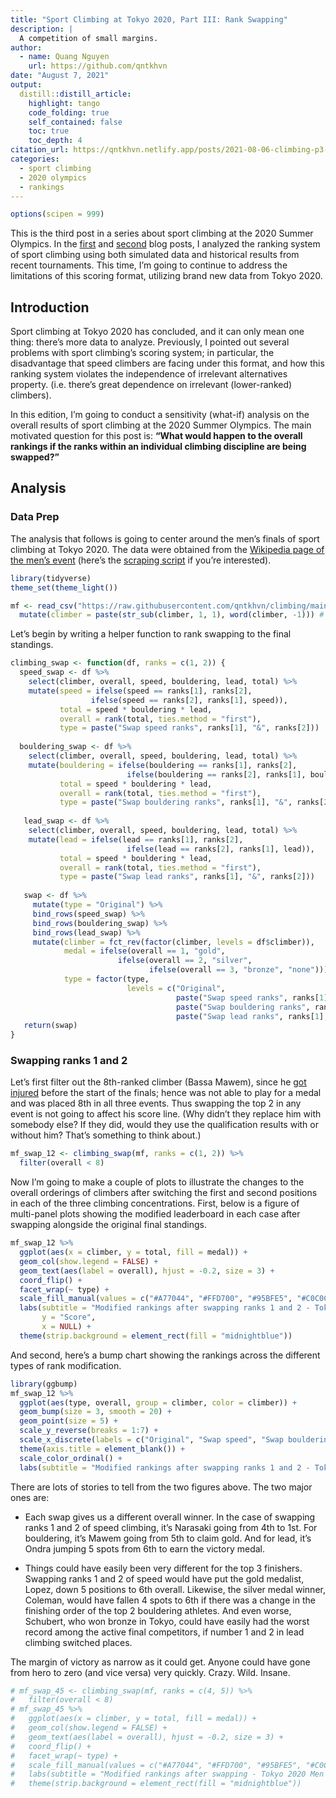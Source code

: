 ```yaml
---
title: "Sport Climbing at Tokyo 2020, Part III: Rank Swapping"
description: |
  A competition of small margins.
author:
  - name: Quang Nguyen
    url: https://github.com/qntkhvn
date: "August 7, 2021"
output:
  distill::distill_article:
    highlight: tango
    code_folding: true
    self_contained: false
    toc: true
    toc_depth: 4
citation_url: https://qntkhvn.netlify.app/posts/2021-08-06-climbing-p3-swapping
categories:
  - sport climbing
  - 2020 olympics
  - rankings
---
```



```r
options(scipen = 999)
```

This is the third post in a series about sport climbing at the 2020 Summer Olympics. In the [first](https://qntkhvn.netlify.app/posts/2021-07-31-climbing-p1-sim) and [second](https://qntkhvn.netlify.app/posts/2021-07-31-climbing-p2-format) blog posts, I analyzed the ranking system of sport climbing using both simulated data and historical results from recent tournaments. This time, I'm going to continue to address the limitations of this scoring format, utilizing brand new data from Tokyo 2020.

## Introduction

Sport climbing at Tokyo 2020 has concluded, and it can only mean one thing: there's more data to analyze. Previously, I pointed out several problems with sport climbing's scoring system; in particular, the disadvantage that speed climbers are facing under this format, and how this ranking system violates the independence of irrelevant alternatives property. (i.e. there's great dependence on irrelevant (lower-ranked) climbers). 

<!-- In this edition, I'm going to provide another discussion on the issues related to this scoring system, from a data science point of view, of course. -->

In this edition, I'm going to conduct a sensitivity (what-if) analysis on the overall results of sport climbing at the 2020 Summer Olympics. The main motivated question for this post is: **"What would happen to the overall rankings if the ranks within an individual climbing discipline are being swapped?"**

## Analysis

### Data Prep

The analysis that follows is going to center around the men's finals of sport climbing at Tokyo 2020. The data were obtained from the [Wikipedia page of the men's event](https://en.wikipedia.org/wiki/Sport_climbing_at_the_2020_Summer_Olympics_%E2%80%93_Men%27s_combined) (here's the [scraping script](https://github.com/qntkhvn/climbing/blob/main/R/tokyo_scraping.R) if you're interested). 

```r
library(tidyverse)
theme_set(theme_light())

mf <- read_csv("https://raw.githubusercontent.com/qntkhvn/climbing/main/data/2020_olympics/mf.csv") %>% 
  mutate(climber = paste(str_sub(climber, 1, 1), word(climber, -1))) # shorten climber's name
```

Let's begin by writing a helper function to rank swapping to the final standings. 

<!-- 
This function first takes in a pair of rank values. After the inputted pair of ranks are swapped, the new final scores are calculated, which ultimately determines the new standings. For the purpose of simplicity, and returns a tibble of modified rankings for speed, bouldering, and lead climbing. 
-->

```r
climbing_swap <- function(df, ranks = c(1, 2)) {
  speed_swap <- df %>% 
    select(climber, overall, speed, bouldering, lead, total) %>% 
    mutate(speed = ifelse(speed == ranks[1], ranks[2],
                  ifelse(speed == ranks[2], ranks[1], speed)),
           total = speed * bouldering * lead,
           overall = rank(total, ties.method = "first"),
           type = paste("Swap speed ranks", ranks[1], "&", ranks[2]))
  
  bouldering_swap <- df %>% 
    select(climber, overall, speed, bouldering, lead, total) %>% 
    mutate(bouldering = ifelse(bouldering == ranks[1], ranks[2],
                          ifelse(bouldering == ranks[2], ranks[1], bouldering)),
           total = speed * bouldering * lead,
           overall = rank(total, ties.method = "first"),
           type = paste("Swap bouldering ranks", ranks[1], "&", ranks[2]))
  
   lead_swap <- df %>% 
    select(climber, overall, speed, bouldering, lead, total) %>% 
    mutate(lead = ifelse(lead == ranks[1], ranks[2],
                          ifelse(lead == ranks[2], ranks[1], lead)),
           total = speed * bouldering * lead,
           overall = rank(total, ties.method = "first"),
           type = paste("Swap lead ranks", ranks[1], "&", ranks[2]))
   
   swap <- df %>% 
     mutate(type = "Original") %>% 
     bind_rows(speed_swap) %>% 
     bind_rows(bouldering_swap) %>% 
     bind_rows(lead_swap) %>% 
     mutate(climber = fct_rev(factor(climber, levels = df$climber)),
            medal = ifelse(overall == 1, "gold",
                        ifelse(overall == 2, "silver",
                               ifelse(overall == 3, "bronze", "none"))),
            type = factor(type, 
                          levels = c("Original",
                                     paste("Swap speed ranks", ranks[1], "&", ranks[2]),
                                     paste("Swap bouldering ranks", ranks[1], "&", ranks[2]),
                                     paste("Swap lead ranks", ranks[1], "&", ranks[2]))))
   return(swap)
}
```

### Swapping ranks 1 and 2

Let's first filter out the 8th-ranked climber (Bassa Mawem), since he [got injured](https://www.reuters.com/lifestyle/sports/climbing-injury-forces-frances-bassa-mawem-out-mens-final-2021-08-04/) before the start of the finals; hence was not able to play for a medal and was placed 8th in all three events. Thus swapping the top 2 in any event is not going to affect his score line. (Why didn't they replace him with somebody else? If they did, would they use the qualification results with or without him? That's something to think about.)

```r
mf_swap_12 <- climbing_swap(mf, ranks = c(1, 2)) %>% 
  filter(overall < 8)
```

Now I'm going to make a couple of plots to illustrate the changes to the overall orderings of climbers after switching the first and second positions in each of the three climbing concentrations. First, below is a figure of multi-panel plots showing the modified leaderboard in each case after swapping alongside the original final standings. 

```r
mf_swap_12 %>% 
  ggplot(aes(x = climber, y = total, fill = medal)) +
  geom_col(show.legend = FALSE) +
  geom_text(aes(label = overall), hjust = -0.2, size = 3) +
  coord_flip() +
  facet_wrap(~ type) +
  scale_fill_manual(values = c("#A77044", "#FFD700", "#95BFE5", "#C0C0C0")) +
  labs(subtitle = "Modified rankings after swapping ranks 1 and 2 - Tokyo 2020 Men's Finals",
       y = "Score",
       x = NULL) +
  theme(strip.background = element_rect(fill = "midnightblue"))
```

And second, here's a bump chart showing the rankings across the different types of rank modification.

```r
library(ggbump)
mf_swap_12 %>% 
  ggplot(aes(type, overall, group = climber, color = climber)) +
  geom_bump(size = 3, smooth = 20) +
  geom_point(size = 5) +
  scale_y_reverse(breaks = 1:7) +
  scale_x_discrete(labels = c("Original", "Swap speed", "Swap bouldering", "Swap lead")) +
  theme(axis.title = element_blank()) +
  scale_color_ordinal() +
  labs(subtitle = "Modified rankings after swapping ranks 1 and 2 - Tokyo 2020 Men's Finals")
```

There are lots of stories to tell from the two figures above. The two major ones are: 

*   Each swap gives us a different overall winner. In the case of swapping ranks 1 and 2 of speed climbing, it's Narasaki going from 4th to 1st. For bouldering, it's Mawem going from 5th to claim gold. And for lead, it's Ondra jumping 5 spots from 6th to earn the victory medal.

*   Things could have easily been very different for the top 3 finishers. Swapping ranks 1 and 2 of speed would have put the gold medalist, Lopez, down 5 positions to 6th overall. Likewise, the silver medal winner, Coleman, would have fallen 4 spots to 6th if there was a change in the finishing order of the top 2 bouldering athletes. And even worse, Schubert, who won bronze in Tokyo, could have easily had the worst record among the active final competitors, if number 1 and 2 in lead climbing switched places. 

The margin of victory as narrow as it could get. Anyone could have gone from hero to zero (and vice versa) very quickly. Crazy. Wild. Insane.

<!-- **Analysis 2: Swapping ranks 4 and 5** -->

<!-- Now, let's repeat what I just did, but this time ranks 4 and 5 are being swapped instead of 1 and 2. The reason I wanted to look into the rank changes associated with these two mid-table positions is because of a familiar concept: independence of irrelevant alternatives (IIA). -->

<!-- Recall that in order for the IIA property to hold for a ranking system, if a winner was previously declared, they should retain their winning status when a lower-ranked party drops out. In my last post, I showed that the IIA fails for sport climbing's ranking system, by performing a "leave-one-climber-out" analysis. This time, instead of the leave-one-out strategy, I'm going to look for evidence of violations of IIA by examining the case of rank swapping. If this rule is satisfied here, swapping the ranks of irrelevant parties (non-medalists) should not affect the winning outcome (medalists). -->

```r
# mf_swap_45 <- climbing_swap(mf, ranks = c(4, 5)) %>% 
#   filter(overall < 8)
# mf_swap_45 %>% 
#   ggplot(aes(x = climber, y = total, fill = medal)) +
#   geom_col(show.legend = FALSE) +
#   geom_text(aes(label = overall), hjust = -0.2, size = 3) +
#   coord_flip() +
#   facet_wrap(~ type) +
#   scale_fill_manual(values = c("#A77044", "#FFD700", "#95BFE5", "#C0C0C0")) +
#   labs(subtitle = "Modified rankings after swapping - Tokyo 2020 Men's Finals") +
#   theme(strip.background = element_rect(fill = "midnightblue"))
```

<!-- Clearly, the case of swapping ranks 4 and 5 of lead climbing shows a violation to the IIA. Lopez would have given up his gold in exchange for a silver from Coleman. Also, if there was a switch between the 4th and 5th positions of bouldering, Schubert would have moved up to 2nd and Coleman would have dropped to 3rd. -->
